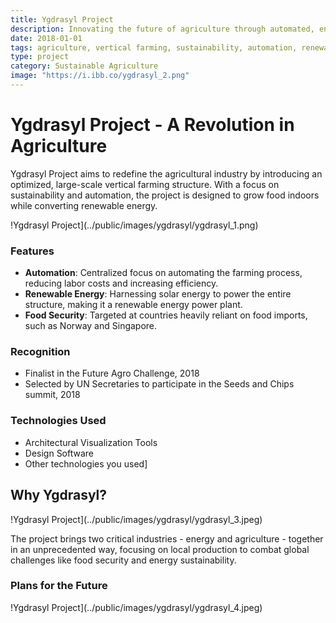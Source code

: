 ```yaml
---
title: Ygdrasyl Project
description: Innovating the future of agriculture through automated, energy-efficient vertical farming solutions.
date: 2018-01-01
tags: agriculture, vertical farming, sustainability, automation, renewable energy
type: project
category: Sustainable Agriculture
image: "https://i.ibb.co/ygdrasyl_2.png"
---
```


# Ygdrasyl Project - A Revolution in Agriculture

Ygdrasyl Project aims to redefine the agricultural industry by introducing an optimized, large-scale vertical farming structure. With a focus on sustainability and automation, the project is designed to grow food indoors while converting renewable energy.

!Ygdrasyl Project](../public/images/ygdrasyl/ygdrasyl_1.png)

### Features

- **Automation**: Centralized focus on automating the farming process, reducing labor costs and increasing efficiency.
- **Renewable Energy**: Harnessing solar energy to power the entire structure, making it a renewable energy power plant.
- **Food Security**: Targeted at countries heavily reliant on food imports, such as Norway and Singapore.

### Recognition

- Finalist in the Future Agro Challenge, 2018
- Selected by UN Secretaries to participate in the Seeds and Chips summit, 2018

### Technologies Used

- Architectural Visualization Tools
- Design Software
- Other technologies you used]

## Why Ygdrasyl?

!Ygdrasyl Project](../public/images/ygdrasyl/ygdrasyl_3.jpeg)

The project brings two critical industries - energy and agriculture - together in an unprecedented way, focusing on local production to combat global challenges like food security and energy sustainability.

### Plans for the Future

!Ygdrasyl Project](../public/images/ygdrasyl/ygdrasyl_4.jpeg)
